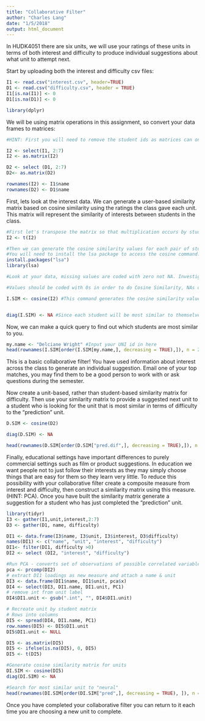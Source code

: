 ```yaml
---
title: "Collaborative Filter"
author: "Charles Lang"
date: "1/5/2018"
output: html_document
---
```



In HUDK4051 there are six units, we will use your ratings of these units in terms of both interest and difficulty to produce individual suggestions about what unit to attempt next.

Start by uploading both the interest and difficulty csv files:
```r
I1 <- read.csv("interest.csv", header=TRUE)
D1 <- read.csv("difficulty.csv", header = TRUE)
I1[is.na(I1)] <- 0
D1[is.na(D1)] <- 0

library(dplyr)


```

We will be using matrix operations in this assignment, so convert your data frames to matrices:
```r
#HINT: First you will need to remove the student ids as matrices can only contain one data type. You will then need to rename your row names with the student ids.

I2 <- select(I1, 2:7)
I2 <- as.matrix(I2)

D2 <- select (D1, 2:7)
D2<- as.matrix(D2)

rownames(I2) <- I1$name
rownames(D2) <- D1$name
```

First, lets look at the interest data. We can generate a user-based similarity matrix based on cosine similarity using the ratings the class gave each unit. This matrix will represent the similarity of interests between students in the class.

```r
#First let's transpose the matrix so that multiplication occurs by students rather than units.
I2 <- t(I2)

#Then we can generate the cosine similarity values for each pair of students
#You will need to install the lsa package to access the cosine command.
install.packages("lsa") 
library(lsa)

#Look at your data, missing values are coded with zero not NA. Investigate cosine similarity and decide whether your missing values should be coded with zeros or NAs. Explain your choice.

#Values should be coded with 0s in order to do Cosine Similarity, NAs dont work!!!

I.SIM <- cosine(I2) #This command generates the cosine similarity values as a new matrix. Click on I.SIM in the Global Environment pane to see what it looks like.


diag(I.SIM) <- NA #Since each student will be most similar to themselves we want to remove that information
```

Now, we can make a quick query to find out which students are most similar to you. 
```r
my.name <- "Delciane Wright" #Input your UNI id in here
head(rownames(I.SIM[order(I.SIM[my.name,], decreasing = TRUE),]), n = 2) #This code orders the column of the matrix corresponding to your UNI according to similarity and returns the top two UNI ids for the students who's interests are most similar to yours
```

This is a basic collaborative filter! You have used information about interest across the class to generate an individual suggestion. Email one of your top matches, you may find them to be a good person to work with or ask questions during the semester.

Now create a unit-based, rather than student-based similarity matrix for difficulty. Then use your similarity matrix to provide a suggested next unit to a student who is looking for the unit that is most similar in terms of difficulty to the "prediction" unit. 
```r
D.SIM <- cosine(D2)

diag(D.SIM) <- NA

head(rownames(D.SIM[order(D.SIM["pred.dif",], decreasing = TRUE),]), n = 1)
 ```

Finally, educational settings have important differences to purely commercial settings such as film or product suggestions. In education we want people not to just follow their interests as they may simply choose things that are easy for them so they learn very little. To reduce this possibility with your collaborative filter create a composite measure from interest and difficulty, then construct a similarity matrix using this measure. (HINT: PCA). Once you have built the similarity matrix generate a suggestion for a student who has just completed the "prediction" unit.
```r
library(tidyr)
I3 <- gather(I1,unit,interest,2:7)
D3 <- gather(D1, name, difficulty)

DI1 <- data.frame(I3$name, I3$unit, I3$interest, D3$difficulty)
names(DI1) <- c("name", "unit", "interest", "difficulty")
DI1<- filter(DI1, difficulty >0)
DI2 <- select (DI2, "interest", "difficulty")
```
```r
#Run PCA - converts set of observations of possible correlated variables into set of values of linearly unrelated variables - principle components
pca <- prcomp(DI2)
# extract DI1 loadings as new measure and attach a name & unit
DI3 <- data.frame(DI1$name, DI1$unit, pca$x)
DI4 <- select(DI3, DI1.name, DI1.unit, PC1)
# remove int from unit label
DI4$DI1.unit <- gsub(".int", "", DI4$DI1.unit)
```
```r
# Recreate unit by student matrix
# Rows into columns
DI5 <- spread(DI4, DI1.name, PC1)
row.names(DI5) <- DI5$DI1.unit
DI5$DI1.unit <- NULL

DI5 <- as.matrix(DI5)
DI5 <- ifelse(is.na(DI5), 0, DI5)
DI5 <- t(DI5)
```
```r
#Generate cosine similarity matrix for units
DI.SIM <- cosine(DI5)
diag(DI.SIM) <- NA
```
```r
#Search for most similar unit to "neural"
head(rownames(DI.SIM[order(DI.SIM["pred",], decreasing = TRUE), ]), n =1)
```

Once you have completed your collaborative filter you can return to it each time you are choosing a new unit to complete.

